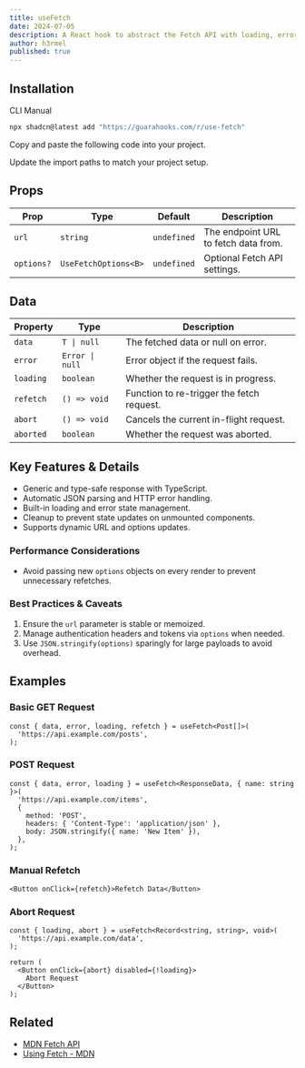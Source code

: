 ```yaml
---
title: useFetch
date: 2024-07-05
description: A React hook to abstract the Fetch API with loading, error, and data state management
author: h3rmel
published: true
---
```


<HookPreview name="use-fetch-demo" />

## Installation

<Tabs defaultValue="cli">

<TabsList>
  <TabsTrigger value="cli">CLI</TabsTrigger>
  <TabsTrigger value="manual">Manual</TabsTrigger>
</TabsList>
<TabsContent value="cli">

```bash
npx shadcn@latest add "https://guarahooks.com/r/use-fetch"
```

</TabsContent>
<TabsContent value="manual">

<Steps>

<Step>Copy and paste the following code into your project.</Step>

<HookSource name="use-fetch" />

<Step>Update the import paths to match your project setup.</Step>

</Steps>

</TabsContent>

</Tabs>

## Props

| Prop       | Type                 | Default     | Description                          |
| ---------- | -------------------- | ----------- | ------------------------------------ |
| `url`      | `string`             | `undefined` | The endpoint URL to fetch data from. |
| `options?` | `UseFetchOptions<B>` | `undefined` | Optional Fetch API settings.         |

## Data

| Property  | Type            | Description                               |
| --------- | --------------- | ----------------------------------------- |
| `data`    | `T \| null`     | The fetched data or null on error.        |
| `error`   | `Error \| null` | Error object if the request fails.        |
| `loading` | `boolean`       | Whether the request is in progress.       |
| `refetch` | `() => void`    | Function to re-trigger the fetch request. |
| `abort`   | `() => void`    | Cancels the current in-flight request.    |
| `aborted` | `boolean`       | Whether the request was aborted.          |

## Key Features & Details

- Generic and type-safe response with TypeScript.
- Automatic JSON parsing and HTTP error handling.
- Built-in loading and error state management.
- Cleanup to prevent state updates on unmounted components.
- Supports dynamic URL and options updates.

### Performance Considerations

- Avoid passing new `options` objects on every render to prevent unnecessary refetches.

### Best Practices & Caveats

1. Ensure the `url` parameter is stable or memoized.
2. Manage authentication headers and tokens via `options` when needed.
3. Use `JSON.stringify(options)` sparingly for large payloads to avoid overhead.

## Examples

### Basic GET Request

```tsx
const { data, error, loading, refetch } = useFetch<Post[]>(
  'https://api.example.com/posts',
);
```

### POST Request

```tsx
const { data, error, loading } = useFetch<ResponseData, { name: string }>(
  'https://api.example.com/items',
  {
    method: 'POST',
    headers: { 'Content-Type': 'application/json' },
    body: JSON.stringify({ name: 'New Item' }),
  },
);
```

### Manual Refetch

```tsx
<Button onClick={refetch}>Refetch Data</Button>
```

### Abort Request

```tsx
const { loading, abort } = useFetch<Record<string, string>, void>(
  'https://api.example.com/data',
);

return (
  <Button onClick={abort} disabled={!loading}>
    Abort Request
  </Button>
);
```

## Related

- [MDN Fetch API](https://developer.mozilla.org/en-US/docs/Web/API/Fetch_API)
- [Using Fetch - MDN](https://developer.mozilla.org/en-US/docs/Web/API/Fetch_API/Using_Fetch)
